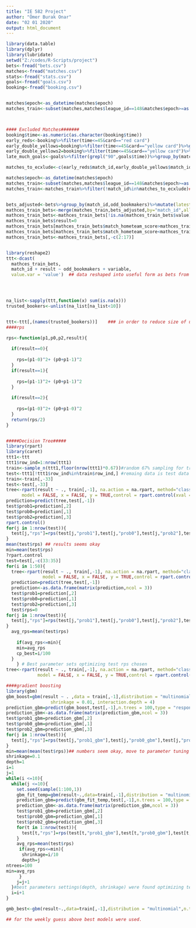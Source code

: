---
title: "IE 582 Project"
author: "Ömer Burak Onar"
date: "02 01 2020"
output: html_document
---

```{r setup, warning=FALSE}
library(data.table)
library(dplyr)
library(lubridate)
setwd("Z:/codes/R-Scripts/project")
bets<-fread("bets.csv")
matches<-fread("matches.csv")
stats<-fread("stats.csv")
goals<-fread("goals.csv")
booking<-fread("booking.csv")


matches$epoch<-as_datetime(matches$epoch)
matches_train<-subset(matches,matches$league_id==148&matches$epoch>=as.Date("2018-08-01")&matches$match_status=="Finished")



#### Excluded Matches#######
booking$time<-as.numeric(as.character(booking$time))
early_reds<-booking%>%filter(time<=45&card=="red card")
early_double_yellows=booking%>%filter(time<=45&card=="yellow card")%>%group_by(match_id,home_fault)%>%summarise(yellow_count=n())%>%filter(yellow_count==2&home_fault!="")
early_double_yellows2=booking%>%filter(time<=45&card=="yellow card")%>%group_by(match_id,away_fault)%>%summarise(yellow_count=n())%>%filter(yellow_count==2&away_fault!="")
late_much_goals<-goals%>%filter(grepl("90",goals$time))%>%group_by(match_id)%>%summarise(late_goal_count=n())%>%filter(late_goal_count>1)

matches_to_ecxlude<-c(early_reds$match_id,early_double_yellows$match_id,early_double_yellows2$match_id,late_much_goals$match_id)

matches$epoch<-as_datetime(matches$epoch)
matches_train<-subset(matches,matches$league_id==148&matches$epoch>=as.Date("2018-08-01")&matches$match_status=="Finished")
matches_train<-matches_train%>%filter(!match_id%in%matches_to_ecxlude)###matches with early bookigns & late goals are excluded


bets_adjusted<-bets%>%group_by(match_id,odd_bookmakers)%>%mutate(latest_bet_time=max(odd_epoch))%>%filter(odd_epoch==latest_bet_time&variable%in%c("odd_1","odd_x","odd_2"))##only latest 1x2 bets are taken into consideration
mathces_train_bets<-merge(matches_train,bets_adjusted,by="match_id",all.x = T)
mathces_train_bets<-mathces_train_bets[!is.na(mathces_train_bets$value),]
mathces_train_bets$result=0
mathces_train_bets[mathces_train_bets$match_hometeam_score>mathces_train_bets$match_awayteam_score,'result']=1
mathces_train_bets[mathces_train_bets$match_hometeam_score<mathces_train_bets$match_awayteam_score,'result']=2
mathces_train_bets<-mathces_train_bets[,-c(2:17)]


library(reshape2)
ttt<-dcast(
  mathces_train_bets,
  match_id + result ~ odd_bookmakers + variable,
  value.var = 'value')  ## data reshaped into useful form as bets from various bookmakers become features




na_list<-sapply(ttt,function(x) sum(is.na(x)))
trusted_bookers<-unlist(na_list[na_list<10]) 


ttt<-ttt[,(names(trusted_bookers))]    ### in order to reduce size of useless data, bookmakers only having less than 10 missing values are used
####rps

rps<-function(p1,p0,p2,result){
  
  if(result==0){
    
    rps=(p1-0)^2+ (p0+p1-1)^2
  }
  if(result==1){
    
    rps=(p1-1)^2+ (p0+p1-1)^2
  }  
  
  if(result==2){
    
    rps=(p1-0)^2+ (p0+p1-0)^2
  } 
  return(rps/2)
}


#####Decision Tree#####
library(rpart)
library(caret)
ttt1<-ttt
ttt1$row_ind=1:nrow(ttt1)
train<-sample_n(ttt1,floor(nrow(ttt1)*0.67))#random 67% sampling for training data
test<-ttt1[!ttt1$row_ind%in%train$row_ind,] #remaing data is test data
train<-train[,-33]
test<-test[,-33]
tree<-rpart(result ~ ., train[,-1], na.action = na.rpart, method="class",
      model = FALSE, x = FALSE, y = TRUE,control = rpart.control(xval = 10,cp=0.01))
prediction=predict(tree,test[,-1])
test$prob1=prediction[,2]
test$prob0=prediction[,1]
test$prob2=prediction[,3]
rpart.control()
for(j in 1:nrow(test)){
  test[j,"rps"]=rps(test[j,"prob1"],test[j,"prob0"],test[j,"prob2"],test[j,"result"])
}
mean(test$rps) ## results seems okay
min=mean(test$rps)
?rpart.control
test=test[,-c(33:35)]
for(i in 1:50){
  tree<-rpart(result ~ ., train[,-1], na.action = na.rpart, method="class",
              model = FALSE, x = FALSE, y = TRUE,control = rpart.control(xval = 10,cp=i/100))
  prediction=predict(tree,test[,-1])
  prediction<-as.data.frame(matrix(prediction,ncol = 3))
  test$prob1=prediction[,2]
  test$prob0=prediction[,1]
  test$prob2=prediction[,3]
  test$rps=0
for(j in 1:nrow(test)){
  test[j,"rps"]=rps(test[j,"prob1"],test[j,"prob0"],test[j,"prob2"],test[j,"result"])
}
  avg_rps=mean(test$rps)
  
    if(avg_rps<=min){
    min=avg_rps
    cp_best=i/100
  }
    } # Best parameter sets optimizing test rps chosen
tree<-rpart(result ~ ., train[,-1], na.action = na.rpart, method="class",
            model = FALSE, x = FALSE, y = TRUE,control = rpart.control(xval = 10,cp=cp_best)) #best model

####gradient boosting
library(gbm)
gbm_boost=gbm(result ~ . ,data = train[,-1],distribution = "multinomial",n.trees = 100,
                 shrinkage = 0.01, interaction.depth = 4)
prediction_gbm=predict(gbm_boost,test[,-1],n.trees = 100,type = "response")
prediction_gbm<-as.data.frame(matrix(prediction_gbm,ncol = 3))
test$prob1_gbm=prediction_gbm[,2]
test$prob0_gbm=prediction_gbm[,1]
test$prob2_gbm=prediction_gbm[,3]
for(j in 1:nrow(test)){
  test[j,"rps"]=rps(test[j,"prob1_gbm"],test[j,"prob0_gbm"],test[j,"prob2_gbm"],test[j,"result"])
}
min=mean(mean(test$rps))## numbers seem okay, move to parameter tuning
shrinkage=0.1
depth=1
i=1
j=1
while(i <=10){
  while(j <=10){
    set.seed(sample(1:100,1))
    gbm_fit_temp=gbm(result~.,data=train[,-1],distribution = "multinomial",n.trees = 100,cv.folds = 10,n.minobsinnode = 10,shrinkage =i/10,interaction.depth = j )
    prediction_gbm=predict(gbm_fit_temp,test[,-1],n.trees = 100,type = "response")
    prediction_gbm<-as.data.frame(matrix(prediction_gbm,ncol = 3))
    test$prob1_gbm=prediction_gbm[,2]
    test$prob0_gbm=prediction_gbm[,1]
    test$prob2_gbm=prediction_gbm[,3]
    for(t in 1:nrow(test)){
      test[t,"rps"]=rps(test[t,"prob1_gbm"],test[t,"prob0_gbm"],test[t,"prob2_gbm"],test[t,"result"])
    }
    avg_rps=mean(test$rps)
     if(avg_rps<=min){
      shrinkage=i/10
      depth=j
ntrees=100
min=avg_rps
     }
    j=j+1
  }#best parameters settings(depth, shrinkage) were found optimizing test rps
  i=i+1
}

gmb_best<-gbm(result~.,data=train[,-1],distribution = "multinomial",n.trees = 100,cv.folds = 10,n.minobsinnode = 10,shrinkage =shrinkage,interaction.depth = depth ) #best model obtained

## for the weekly guess above best models were used.


```

